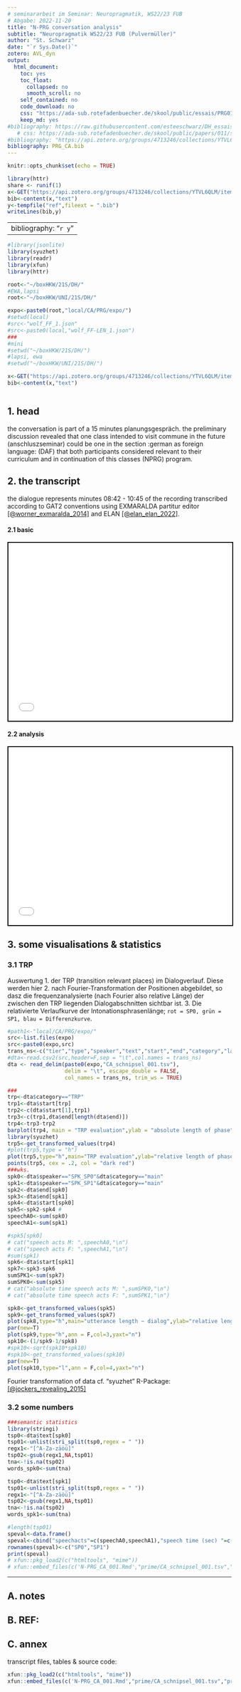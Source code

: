 ```yaml
---
# seminararbeit im Seminar: Neuropragmatik, WS22/23 FUB
# Abgabe: 2022-11-20
title: "N-PRG conversation analysis"
subtitle: "Neuropragmatik WS22/23 FUB (Pulvermüller)"
author: "St. Schwarz"
date: "`r Sys.Date()`"
zotero: AVL_dyn
output: 
  html_document: 
    toc: yes
    toc_float:
      collapsed: no
      smooth_scroll: no
    self_contained: no
    code_download: no
    css: "https://ada-sub.rotefadenbuecher.de/skool/public/essais/PRG01/style_HA.css"
    keep_md: yes
#bibliography: https://raw.githubusercontent.com/esteeschwarz/DH_essais/main/sections/DD/klemm_HA/top/klemm.bib
   # css: https://ada-sub.rotefadenbuecher.de/skool/public/papers/011/style_HA.css
#bibliography: "https://api.zotero.org/groups/4713246/collections/YTVL6QLM/items/top?format=bibtex"
bibliography: PRG_CA.bib
---
```

```r
knitr::opts_chunk$set(echo = TRUE)
```

```r
library(httr)
share <- runif(1)
x<-GET("https://api.zotero.org/groups/4713246/collections/YTVL6QLM/items/top?format=bibtex")
bib<-content(x,"text")
y<-tempfile("ref",fileext = ".bib")
writeLines(bib,y)


```
---
bibliography: "`r y`"
---

```r
#library(jsonlite)
library(syuzhet)
library(readr)
library(xfun)
library(httr)

root<-"~/boxHKW/21S/DH/"
#EWA,lapsi
root<-"~/boxHKW/UNI/21S/DH/"

expo<-paste0(root,"local/CA/PRG/expo/")
#setwd(local)
#src<-"wolf_FF_1.json"
#src<-paste0(local,"wolf_FF-LEN_1.json")
###
#mini
#setwd("~/boxHKW/21S/DH/")
#lapsi, ewa
#setwd("~/boxHKW/UNI/21S/DH/")

x<-GET("https://api.zotero.org/groups/4713246/collections/YTVL6QLM/items/top?format=bibtex")
bib<-content(x,"text")



```

## 1. head
the conversation is part of a 15 minutes planungsgespräch. the preliminary discussion revealed that one class intended to visit commune in the future (anschluszseminar) could be one in the section :german as foreign language: (DAF) that both participants considered relevant to their curriculum and in continuation of this classes (NPRG) program.

## 2. the transcript
the dialogue represents minutes 08:42 - 10:45 of the recording transcribed according to GAT2 conventions using EXMARALDA partitur editor [[@worner_exmaralda_2014]](https://exmaralda.org/de/) and ELAN [[@elan_elan_2022]](https://archive.mpi.nl/tla/elan).

#### 2.1 basic
``` {=html}

<iframe src="prime/CA_schnipsel_001.2.txt" style="border:2px solid black;" width="100%" height="400px"></iframe>
```

#### 2.2 analysis
``` {=html}

<iframe src="prime/CA_schnipsel_001.html" style="border:2px solid black;" width="100%" height="400px"></iframe>
```

## 3. some visualisations & statistics
### 3.1 TRP
Auswertung 1. der TRP (transition relevant places) im Dialogverlauf. Diese werden hier 2. nach Fourier-Transformation der Positionen abgebildet, so dasz die frequenzanalysierte (nach Fourier also relative Länge) der zwischen den TRP liegenden Dialogabschnitten sichtbar ist. 3. Die relativierte Verlaufkurve der Intonationsphrasenlänge; `rot = SP0, grün = SP1, blau = Differenzkurve`.

```r
#path1<-"local/CA/PRG/expo/"
src<-list.files(expo)
src<-paste0(expo,src)
trans_ns<-c("tier","type","speaker","text","start","end","category","label")
#dta<-read.csv2(src,header=F,sep = "\t",col.names = trans_ns)
dta <- read_delim(paste0(expo,"CA_schnipsel_001.tsv"), 
                  delim = "\t", escape_double = FALSE, 
                  col_names = trans_ns, trim_ws = TRUE)

###
trp<-dta$category=="TRP"
trp1<-dta$start[trp]
trp2<-c(dta$start[1],trp1)
trp3<-c(trp1,dta$end[length(dta$end)])
trp4<-trp3-trp2
barplot(trp4, main = "TRP evaluation",ylab = "absolute length of phase",xlab="flow of conversation")
library(syuzhet)
trp5<-get_transformed_values(trp4)
#plot(trp5,type = "h")
plot(trp5,type="h",main="TRP evaluation",ylab="relative length of phase",xlab="index of conversation",col=2)
points(trp5, cex = .2, col = "dark red")
###wks.
spk0<-dta$speaker=="SPK_SP0"&dta$category=="main"
spk1<-dta$speaker=="SPK_SP1"&dta$category=="main"
spk2<-dta$end[spk0]
spk3<-dta$end[spk1]
spk4<-dta$start[spk0]
spk5<-spk2-spk4 #
speechA0<-sum(spk0)
speechA1<-sum(spk1)

#spk5[spk0]
# cat("speech acts M: ",speechA0,"\n")
# cat("speech acts F: ",speechA1,"\n")
#sum(spk1)
spk6<-dta$start[spk1]
spk7<-spk3-spk6
sumSPK1<-sum(spk7)
sumSPK0<-sum(spk5)
# cat("absolute time speech acts M: ",sumSPK0,"\n")
# cat("absolute time speech acts F: ",sumSPK1,"\n")

spk8<-get_transformed_values(spk5)
spk9<-get_transformed_values(spk7)
plot(spk8,type="h",main="utterance length ~ dialog",ylab="relative length of IP (ms)",xlab="index of conversation",col=2)
par(new=T)
plot(spk9,type="h",ann = F,col=3,yaxt="n")
spk10<-(1/spk9-1/spk8)
#spk10<-sqrt(spk10*spk10)
#spk10<-get_transformed_values(spk10)
par(new=T)
plot(spk10,type="l",ann = F,col=4,yaxt="n")
```

Fourier transformation of data cf. "syuzhet" R-Package: [[@jockers_revealing_2015]](https://www.matthewjockers.net/2015/02/02/syuzhet/)

### 3.2 some numbers
```r
###semantic statistics
library(stringi)
tsp0<-dta$text[spk0]
tsp01<-unlist(stri_split(tsp0,regex = " "))
regx1<-"[^A-Za-zäöü]"
tsp02<-gsub(regx1,NA,tsp01)
tna<-!is.na(tsp02)
words_spk0<-sum(tna)

tsp0<-dta$text[spk1]
tsp01<-unlist(stri_split(tsp0,regex = " "))
regx1<-"[^A-Za-zäöü]"
tsp02<-gsub(regx1,NA,tsp01)
tna<-!is.na(tsp02)
words_spk1<-sum(tna)

#length(tsp01)
speval<-data.frame()
speval<-cbind("speechacts"=c(speechA0,speechA1),"speech time (sec) "=c(round(sumSPK0),round(sumSPK1)),"words"=c(words_spk0,words_spk1))
rownames(speval)<-c("SP0","SP1")
print(speval)
# xfun::pkg_load2(c("htmltools", "mime"))
# xfun::embed_files(c('N-PRG_CA_001.Rmd',"prime/CA_schnipsel_001.tsv","prime/CA_schnipsel_001.2.exb","prime/CA_schnipsel_001.2.txt","prime/CA_schnipsel_001.2.rtf"))

```
---
## A. notes
## B. REF:
<div id="refs"></div>

## C. annex
transcript files, tables & source code:
```r
xfun::pkg_load2(c("htmltools", "mime"))
xfun::embed_files(c('N-PRG_CA_001.Rmd',"prime/CA_schnipsel_001.tsv","prime/CA_schnipsel_001.2.exb","prime/CA_schnipsel_001.2.txt","prime/CA_schnipsel_001.2.rtf"))
```

```{=html}
<!--			<p id="zt_content">temp</p>

<script>  
//function import_zt(block_id,api){
    var xhttp = new XMLHttpRequest();
      xhttp.open("GET", 'https://api.zotero.org/groups/4713246/collections/YTVL6QLM/items/top?format=bib&linkwrap=1', false);
      xhttp.send();
      document.getElementById("zt_content").innerHTML = xhttp.responseText;
    //  document.getElementById("show_button").style.display="none";
      //document.getElementById("hide_button").style.display="inline";
  //  }
</script>
-->
```

